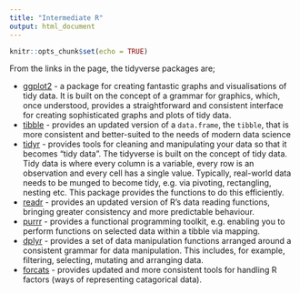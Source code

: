 ```yaml
---
title: "Intermediate R"
output: html_document
---
```


```r
knitr::opts_chunk$set(echo = TRUE)
```

From the links in the page, the tidyverse packages are;

* [ggplot2](https://ggplot2-book.org) - a package for creating fantastic graphs
and visualisations of tidy data. It is built on the concept of a grammar
for graphics, which, once understood, provides a straightforward and
consistent interface for creating sophisticated graphs and plots of tidy data.
* [tibble](https://tibble.tidyverse.org) - provides an updated version of 
a `data.frame`, the `tibble`, that is more consistent and better-suited
to the needs of modern data science
* [tidyr](https://tidyr.tidyverse.org) - provides tools for cleaning and 
manipulating your data so that it becomes "tidy data". The tidyverse is
built on the concept of tidy data. Tidy data is where every column
is a variable, every row is an observation and every cell has a single value.
Typically, real-world data needs to be munged to become tidy, e.g.
via pivoting, rectangling, nesting etc. This package provides the
functions to do this efficiently.
* [readr](https://readr.tidyverse.org) - provides an updated version
of R's data reading functions, bringing greater consistency and 
more predictable behaviour.
* [purrr](https://purrr.tidyverse.org) - provides a functional programming
toolkit, e.g. enabling you to perform functions on selected data
within a tibble via mapping.
* [dplyr](https://dplyr.tidyverse.org) - provides a set of data manipulation
functions arranged around a consistent grammar for data manipulation.
This includes, for example, filtering, selecting, mutating and arranging
data.
* [forcats](https://forcats.tidyverse.org) - provides updated and more
consistent tools for handling R factors (ways of representing 
catagorical data).
